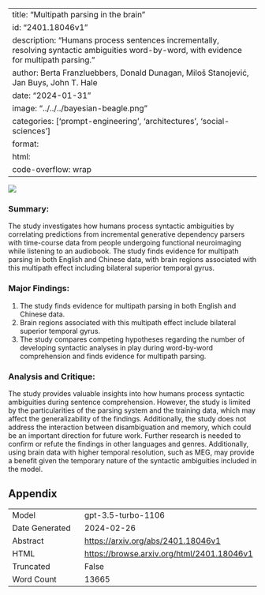 
---
title: "Multipath parsing in the brain"
id: "2401.18046v1"
description: "Humans process sentences incrementally, resolving syntactic ambiguities word-by-word, with evidence for multipath parsing."
author: Berta Franzluebbers, Donald Dunagan, Miloš Stanojević, Jan Buys, John T. Hale
date: "2024-01-31"
image: "../../../bayesian-beagle.png"
categories: ['prompt-engineering', 'architectures', 'social-sciences']
format:
  html:
    code-overflow: wrap
---

![](../../../bayesian-beagle.png)

### Summary:
The study investigates how humans process syntactic ambiguities by correlating predictions from incremental generative dependency parsers with time-course data from people undergoing functional neuroimaging while listening to an audiobook. The study finds evidence for multipath parsing in both English and Chinese data, with brain regions associated with this multipath effect including bilateral superior temporal gyrus.

### Major Findings:
1. The study finds evidence for multipath parsing in both English and Chinese data.
2. Brain regions associated with this multipath effect include bilateral superior temporal gyrus.
3. The study compares competing hypotheses regarding the number of developing syntactic analyses in play during word-by-word comprehension and finds evidence for multipath parsing.

### Analysis and Critique:
The study provides valuable insights into how humans process syntactic ambiguities during sentence comprehension. However, the study is limited by the particularities of the parsing system and the training data, which may affect the generalizability of the findings. Additionally, the study does not address the interaction between disambiguation and memory, which could be an important direction for future work. Further research is needed to confirm or refute the findings in other languages and genres. Additionally, using brain data with higher temporal resolution, such as MEG, may provide a benefit given the temporary nature of the syntactic ambiguities included in the model.

## Appendix

|          |          |
|----------|----------|
| Model     | gpt-3.5-turbo-1106       |
| Date Generated     | 2024-02-26       |
| Abstract | [https://arxiv.org/abs/2401.18046v1](https://arxiv.org/abs/2401.18046v1)        |
| HTML     | [https://browse.arxiv.org/html/2401.18046v1](https://browse.arxiv.org/html/2401.18046v1)       |
| Truncated       | False       |
| Word Count       | 13665       |